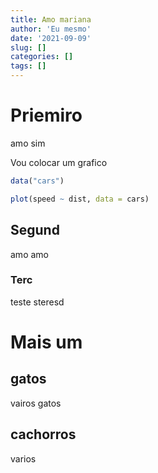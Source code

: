 ```yaml
---
title: Amo mariana
author: 'Eu mesmo'
date: '2021-09-09'
slug: []
categories: []
tags: []
---
```


# Priemiro

amo sim

Vou colocar um grafico

```r

data("cars")

plot(speed ~ dist, data = cars)

```


## Segund

amo amo

### Terc

teste steresd

# Mais um

## gatos

vairos gatos

## cachorros

varios